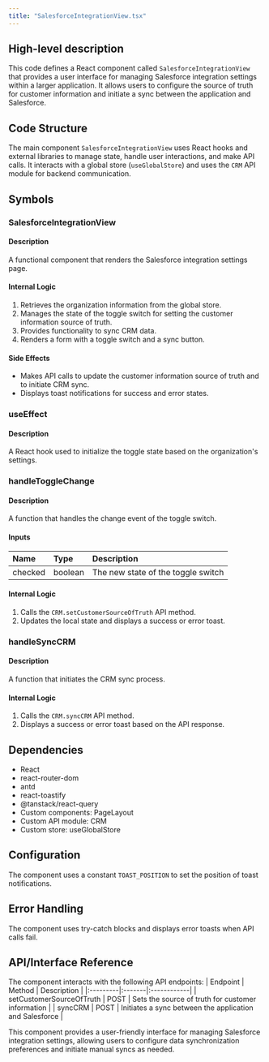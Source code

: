 ```yaml
---
title: "SalesforceIntegrationView.tsx"
---
```


## High-level description
This code defines a React component called `SalesforceIntegrationView` that provides a user interface for managing Salesforce integration settings within a larger application. It allows users to configure the source of truth for customer information and initiate a sync between the application and Salesforce.

## Code Structure
The main component `SalesforceIntegrationView` uses React hooks and external libraries to manage state, handle user interactions, and make API calls. It interacts with a global store (`useGlobalStore`) and uses the `CRM` API module for backend communication.

## Symbols

### SalesforceIntegrationView
#### Description
A functional component that renders the Salesforce integration settings page.

#### Internal Logic
1. Retrieves the organization information from the global store.
2. Manages the state of the toggle switch for setting the customer information source of truth.
3. Provides functionality to sync CRM data.
4. Renders a form with a toggle switch and a sync button.

#### Side Effects
- Makes API calls to update the customer information source of truth and to initiate CRM sync.
- Displays toast notifications for success and error states.

### useEffect
#### Description
A React hook used to initialize the toggle state based on the organization's settings.

### handleToggleChange
#### Description
A function that handles the change event of the toggle switch.

#### Inputs
| Name | Type | Description |
|:-----|:-----|:------------|
| checked | boolean | The new state of the toggle switch |

#### Internal Logic
1. Calls the `CRM.setCustomerSourceOfTruth` API method.
2. Updates the local state and displays a success or error toast.

### handleSyncCRM
#### Description
A function that initiates the CRM sync process.

#### Internal Logic
1. Calls the `CRM.syncCRM` API method.
2. Displays a success or error toast based on the API response.

## Dependencies
- React
- react-router-dom
- antd
- react-toastify
- @tanstack/react-query
- Custom components: PageLayout
- Custom API module: CRM
- Custom store: useGlobalStore

## Configuration
The component uses a constant `TOAST_POSITION` to set the position of toast notifications.

## Error Handling
The component uses try-catch blocks and displays error toasts when API calls fail.

## API/Interface Reference
The component interacts with the following API endpoints:
| Endpoint | Method | Description |
|:---------|:-------|:------------|
| setCustomerSourceOfTruth | POST | Sets the source of truth for customer information |
| syncCRM | POST | Initiates a sync between the application and Salesforce |

This component provides a user-friendly interface for managing Salesforce integration settings, allowing users to configure data synchronization preferences and initiate manual syncs as needed.